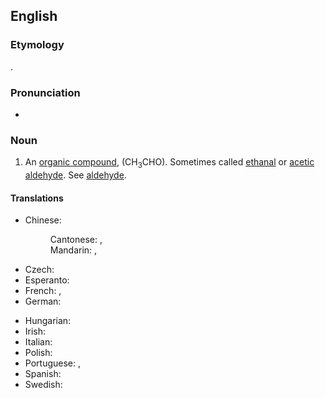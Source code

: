 {{also|acétaldéhyde}}
==English==
{{wikipedia}}

===Etymology===
{{blend|en|acetic|aldehyde}}.

===Pronunciation===
* {{a|US}} {{IPA|/ˌæs.ɪˈtæl.dəˌhaɪd/|lang=en}}

===Noun===
{{en-noun|~}}

# {{lb|en|organic compound}} An [[organic compound]], (CH<sub>3</sub>CHO). Sometimes called [[ethanal]] or [[acetic aldehyde]]. See [[aldehyde]].

====Translations====
{{trans-top|the organic compound CH<sub>3</sub>CHO}}
* Chinese:
*: Cantonese: {{t|yue|乙醛|tr=jyut3 cyun4|sc=Hani}}, {{t|yue|醋醛|tr=cou3 cyun4|sc=Hani}}
*: Mandarin: {{t+|cmn|乙醛|tr=yǐquán|sc=Hani}}, {{t+|cmn|醋醛|tr=cùquán|sc=Hani}}
* Czech: {{t+|cs|acetaldehyd|m}}
* Esperanto: {{t|eo|acetaldehido}}
* French: {{t+|fr|acétaldéhyde|m}}, {{t+|fr|éthanal|m}}
* German: {{t+|de|Acetaldehyd|m}}
{{trans-mid}}
* Hungarian: {{t+|hu|acetaldehid}}
* Irish: {{t|ga|aicéataildéad|m}}
* Italian: {{t+|it|acetaldeide|f}}
* Polish: {{t+|pl|acetaldehyd|m}}
* Portuguese: {{t|pt|acetaldeído|m}}, {{t+|pt|etanal|m}}
* Spanish: {{t+|es|acetaldehído|m}}
* Swedish: {{t+|sv|etanal|c}}
{{trans-bottom}}